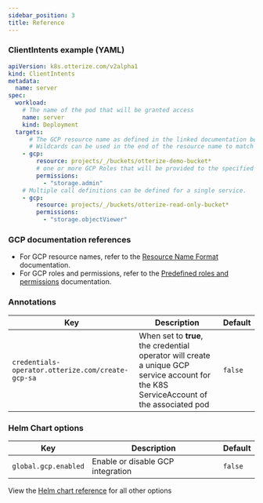 ```yaml
---
sidebar_position: 3
title: Reference
---
```


### ClientIntents example (YAML)

```yaml
apiVersion: k8s.otterize.com/v2alpha1
kind: ClientIntents
metadata:
  name: server
spec:
  workload:
    # The name of the pod that will be granted access
    name: server
    kind: Deployment
  targets:
      # The GCP resource name as defined in the linked documentation below
      # Wildcards can be used in the end of the resource name to match multiple and nested resources
    - gcp:
        resource: projects/_/buckets/otterize-demo-bucket*
        # one or more GCP Roles that will be provided to the specified resources
        permissions:
          - "storage.admin"
    # Multiple call definitions can be defined for a single service.
    - gcp:
        resource: projects/_/buckets/otterize-read-only-bucket*
        permissions:
          - "storage.objectViewer"
```

### GCP documentation references
   - For GCP resource names, refer to the [Resource Name Format](https://cloud.google.com/iam/docs/conditions-resource-attributes#resource-name) documentation.
   - For GCP roles and permissions, refer to the [Predefined roles and permissions](https://cloud.google.com/iam/docs/understanding-roles#predefined_roles) documentation.

### Annotations

| Key                                                        | Description                                                                                                                                                                                  | Default  |
|------------------------------------------------------------|----------------------------------------------------------------------------------------------------------------------------------------------------------------------------------------------|----------|
| `credentials-operator.otterize.com/create-gcp-sa` | When set to **true**, the credential operator will create a unique GCP service account for the K8S ServiceAccount of the associated pod | `false` |


### Helm Chart options

| Key                                                        | Description                                                                                                                                                                                  | Default  |
|------------------------------------------------------------|----------------------------------------------------------------------------------------------------------------------------------------------------------------------------------------------|----------|
| `global.gcp.enabled`                                       | Enable or disable GCP integration                                                                                                                                                            | `false`  |

View the [Helm chart reference](/reference/otterize-chart) for all other options